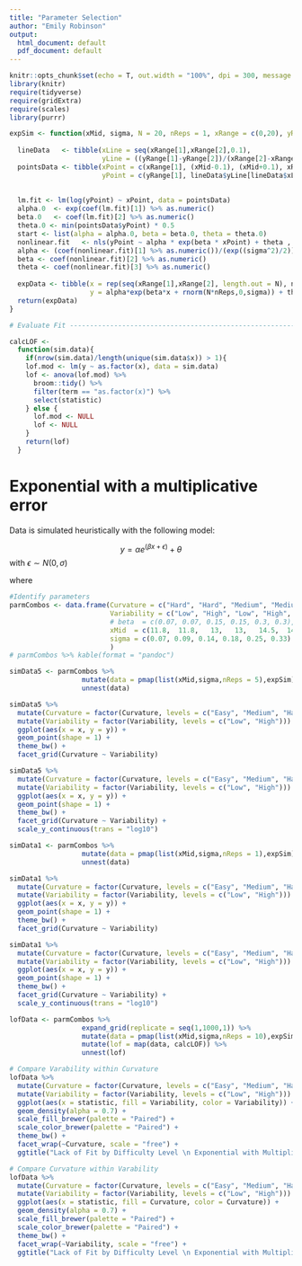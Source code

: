 ```yaml
---
title: "Parameter Selection"
author: "Emily Robinson"
output:
  html_document: default
  pdf_document: default
---
```


```r
knitr::opts_chunk$set(echo = T, out.width = "100%", dpi = 300, message = F)
library(knitr)
require(tidyverse)
require(gridExtra)
require(scales)
library(purrr)

expSim <- function(xMid, sigma, N = 20, nReps = 1, xRange = c(0,20), yRange = c(10,100)){
  
  lineData   <- tibble(xLine = seq(xRange[1],xRange[2],0.1),
                       yLine = ((yRange[1]-yRange[2])/(xRange[2]-xRange[1]))*(xLine-xRange[1])+yRange[2])
  pointsData <- tibble(xPoint = c(xRange[1], (xMid-0.1), (xMid+0.1), xRange[2]),
                       yPoint = c(yRange[1], lineData$yLine[lineData$xLine == xMid], lineData$yLine[lineData$xLine == xMid], yRange[2]))
  
  
  lm.fit <- lm(log(yPoint) ~ xPoint, data = pointsData)
  alpha.0  <- exp(coef(lm.fit)[1]) %>% as.numeric()
  beta.0   <- coef(lm.fit)[2] %>% as.numeric()
  theta.0 <- min(pointsData$yPoint) * 0.5  
  start <- list(alpha = alpha.0, beta = beta.0, theta = theta.0)
  nonlinear.fit   <- nls(yPoint ~ alpha * exp(beta * xPoint) + theta , data = pointsData, start = start)
  alpha <- (coef(nonlinear.fit)[1] %>% as.numeric())/(exp((sigma^2)/2))
  beta <- coef(nonlinear.fit)[2] %>% as.numeric()
  theta <- coef(nonlinear.fit)[3] %>% as.numeric()
  
  expData <- tibble(x = rep(seq(xRange[1],xRange[2], length.out = N), nReps),
                    y = alpha*exp(beta*x + rnorm(N*nReps,0,sigma)) + theta)
  return(expData)
}

# Evaluate Fit ---------------------------------------------------------------------

calcLOF <- 
  function(sim.data){
    if(nrow(sim.data)/length(unique(sim.data$x)) > 1){
    lof.mod <- lm(y ~ as.factor(x), data = sim.data)
    lof <- anova(lof.mod) %>% 
      broom::tidy() %>%
      filter(term == "as.factor(x)") %>%
      select(statistic)
    } else {
      lof.mod <- NULL
      lof <- NULL
    }
    return(lof)
  }
```


# Exponential with a multiplicative error

Data is simulated heuristically with the following model: 

$$y = \alpha e^{(\beta x + \epsilon)} + \theta$$ 
with $\epsilon \sim N(0,\sigma)$

where

\begin{align*}
xRange &= (0, 20)\\
N &= 20
\end{align*}


```r
#Identify parameters
parmCombos <- data.frame(Curvature = c("Hard", "Hard", "Medium", "Medium", "Easy", "Easy"),
                         Variability = c("Low", "High", "Low", "High", "Low", "High"),
                         # beta  = c(0.07, 0.07, 0.15, 0.15, 0.3, 0.3),
                         xMid  = c(11.8,  11.8,   13,   13,   14.5,  14.5),
                         sigma = c(0.07, 0.09, 0.14, 0.18, 0.25, 0.33)
                         )
# parmCombos %>% kable(format = "pandoc")
```

```r
simData5 <- parmCombos %>%
                  mutate(data = pmap(list(xMid,sigma,nReps = 5),expSim)) %>%
                  unnest(data)

simData5 %>%
  mutate(Curvature = factor(Curvature, levels = c("Easy", "Medium", "Hard"))) %>%
  mutate(Variability = factor(Variability, levels = c("Low", "High"))) %>%
  ggplot(aes(x = x, y = y)) +
  geom_point(shape = 1) +
  theme_bw() +
  facet_grid(Curvature ~ Variability)

simData5 %>%
  mutate(Curvature = factor(Curvature, levels = c("Easy", "Medium", "Hard"))) %>%
  mutate(Variability = factor(Variability, levels = c("Low", "High"))) %>%
  ggplot(aes(x = x, y = y)) +
  geom_point(shape = 1) +
  theme_bw() +
  facet_grid(Curvature ~ Variability) +
  scale_y_continuous(trans = "log10")
```

```r
simData1 <- parmCombos %>%
                  mutate(data = pmap(list(xMid,sigma,nReps = 1),expSim)) %>%
                  unnest(data)

simData1 %>%
  mutate(Curvature = factor(Curvature, levels = c("Easy", "Medium", "Hard"))) %>%
  mutate(Variability = factor(Variability, levels = c("Low", "High"))) %>%
  ggplot(aes(x = x, y = y)) +
  geom_point(shape = 1) +
  theme_bw() +
  facet_grid(Curvature ~ Variability)

simData1 %>%
  mutate(Curvature = factor(Curvature, levels = c("Easy", "Medium", "Hard"))) %>%
  mutate(Variability = factor(Variability, levels = c("Low", "High"))) %>%
  ggplot(aes(x = x, y = y)) +
  geom_point(shape = 1) +
  theme_bw() +
  facet_grid(Curvature ~ Variability) +
  scale_y_continuous(trans = "log10")
```

```r

lofData <- parmCombos %>%
                  expand_grid(replicate = seq(1,1000,1)) %>%
                  mutate(data = pmap(list(xMid,sigma,nReps = 10),expSim)) %>%
                  mutate(lof = map(data, calcLOF)) %>%
                  unnest(lof)

# Compare Varability within Curvature
lofData %>%
  mutate(Curvature = factor(Curvature, levels = c("Easy", "Medium", "Hard"))) %>%
  mutate(Variability = factor(Variability, levels = c("Low", "High"))) %>%
  ggplot(aes(x = statistic, fill = Variability, color = Variability)) +
  geom_density(alpha = 0.7) +
  scale_fill_brewer(palette = "Paired") + 
  scale_color_brewer(palette = "Paired") + 
  theme_bw() +
  facet_wrap(~Curvature, scale = "free") + 
  ggtitle("Lack of Fit by Difficulty Level \n Exponential with Multiplicative Error")

# Compare Curvature within Varability
lofData %>%
  mutate(Curvature = factor(Curvature, levels = c("Easy", "Medium", "Hard"))) %>%
  mutate(Variability = factor(Variability, levels = c("Low", "High"))) %>%
  ggplot(aes(x = statistic, fill = Curvature, color = Curvature)) +
  geom_density(alpha = 0.7) +
  scale_fill_brewer(palette = "Paired") + 
  scale_color_brewer(palette = "Paired") + 
  theme_bw() +
  facet_wrap(~Variability, scale = "free") + 
  ggtitle("Lack of Fit by Difficulty Level \n Exponential with Multiplicative Error")
```


